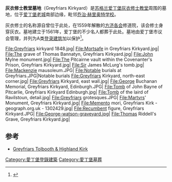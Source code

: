 {{Infobox cemetery
| name        = 灰衣修士教堂墓地
| image       = Greyfriars Kirkyard - 03.jpg
| imagesize   = 260
| established = 1561 - 1562
| country     = 苏格兰
| location    = [[爱丁堡老城|爱丁堡老城]]
| owner       = 爱丁堡市议会
}}
'''灰衣修士教堂墓地'''（Greyfriars Kirkyard）是[[苏格兰|苏格兰]][[爱丁堡|爱丁堡]][[灰衣修士教堂|灰衣修士教堂]]周围的墓地，位于[[爱丁堡老城|爱丁堡老城]]南部边缘，毗邻[[乔治·赫里奥特学校|乔治·赫里奥特学校]]。 

灰衣修士的名称源自曾位于此处，在1559年解散的[[方济各会|方济各会]]修道院，该会修士身穿灰衣。墓地建立于1561年，爱丁堡的不少名人都葬于此处。墓地由爱丁堡市议会管理，并列为A类[[登录建筑|登录建筑]]加以保护<ref>{{cite web |url=http://hsewsf.sedsh.gov.uk/hslive/hsstart?P_HBNUM=27029 |title=Greyfriars Churchyard |accessdate=2010-02-18 |last= |first= |coauthors= |date= |work= |publisher=[[Historic_Scotland|Historic Scotland]] |archive-date=2012-09-29 |archive-url=https://www.webcitation.org/6B3B9ZbC3?url=http://hsewsf.sedsh.gov.uk/hslive/hsstart?P_HBNUM=27029 |dead-url=no }}</ref>。

<gallery>
File:Greyfriars kirkyard 1848.jpg|
File:Mortsafe in Greyfriars Kirkyard.jpg|
File:The grave of Thomas Bannatyn, Greyfriars Kirkyard.jpg|
File:John Mylne monument.jpg|
File:The Pitcairne vault within the Covenanter's Prison, Greyfriars Kirkyard.jpg|
File:Sir James McLurg's tomb.jpg|
File:Mackenzie mausoleum.JPG|
File:Notable burials at Greyfriars.JPG|Notable burials
File:Greyfriars Kirkyard, north-east corner.jpg|
File:Greyfriars Kirkyard, east wall.jpg|
File:George Buchanan Memorial, Greyfriars Kirkyard, Edinburgh.JPG|
File:Tomb of John Bayne of Pitcarlie, Greyfriars Kirkyard Edinburgh.jpg|
File:Tomb of the laird of Ravilstoun, detail.jpg|
File:Greyfriars grotesques.JPG|
File:Martyrs' Monument, Greyfriars Kirkyard.jpg|
File:Memento mori, Greyfriars Kirk - geograph.org.uk - 1302429.jpg|
File:Recumbent figure, Greyfriars Kirkyard.JPG|
File:George-watson-graveyard.jpg|
File:Thomas Riddell's Grave, Greyfriars Kirkyard.jpg|
</gallery>

==参考==
{{reflist}}
* [http://www.greyfriarskirk.com/ Greyfriars Tolbooth & Highland Kirk] {{Wayback|url=http://www.greyfriarskirk.com/ |date=20210309131417 }}
{{coord|55|56|48|N|3|11|32|W|region:GB|display=title}}

[[Category:愛丁堡登錄建築|Category:愛丁堡登錄建築]]
[[Category:愛丁堡墓葬|Category:愛丁堡墓葬]]
